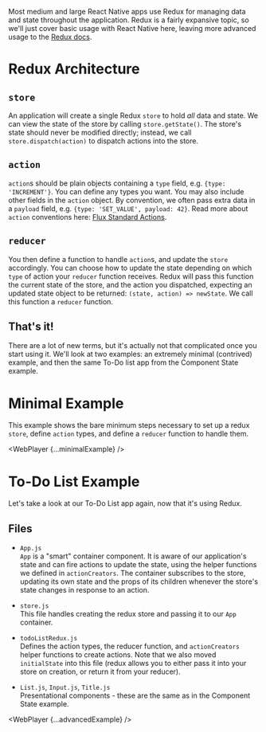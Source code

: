 
Most medium and large React Native apps use Redux for managing data and state throughout the application. Redux is a fairly expansive topic, so we'll just cover basic usage with React Native here, leaving more advanced usage to the [Redux docs](http://redux.js.org/).

# Redux Architecture

## **`store`**

An application will create a single Redux `store` to hold <i>all</i> data and state. We can view the state of the store by calling `store.getState()`. The store's state should never be modified directly; instead, we call `store.dispatch(action)` to dispatch actions into the store.

## **`action`**

`action`s should be plain objects containing a `type` field, e.g. `{type: 'INCREMENT'}`. You can define any types you want. You may also include other fields in the `action` object. By convention, we often pass extra data in a `payload` field, e.g. `{type: 'SET_VALUE', payload: 42}`. Read more about `action` conventions here: [Flux Standard Actions](https://github.com/acdlite/flux-standard-action).

## **`reducer`**

You then define a function to handle `action`s, and update the `store` accordingly. You can choose how to update the state depending on which `type` of action your `reducer` function receives. Redux will pass this function the current state of the store, and the action you dispatched, expecting an updated state object to be returned: `(state, action) => newState`. We call this function a `reducer` function.

## That's it!

There are a lot of new terms, but it's actually not that complicated once you start using it. We'll look at two examples: an extremely minimal (contrived) example, and then the same To-Do list app from the Component State example.

# Minimal Example

This example shows the bare minimum steps necessary to set up a redux `store`, define `action` types, and define a `reducer` function to handle them.

<WebPlayer {...minimalExample} />

# To-Do List Example

Let's take a look at our To-Do List app again, now that it's using Redux.

## Files

- `App.js`<br />
  `App` is a "smart" container component. It is aware of our application's state and can fire actions to update the state, using the helper functions we defined in `actionCreators`. The container subscribes to the store, updating its own state and the props of its children whenever the store's state changes in response to an action.

- `store.js`<br />
  This file handles creating the redux store and passing it to our `App` container.

- `todoListRedux.js`<br />
  Defines the action types, the reducer function, and `actionCreators` helper functions to create actions. Note that we also moved `initialState` into this file (redux allows you to either pass it into your store on creation, or return it from your reducer).

- `List.js`, `Input.js`, `Title.js`<br />
  Presentational components - these are the same as in the Component State example.

<WebPlayer {...advancedExample} />
